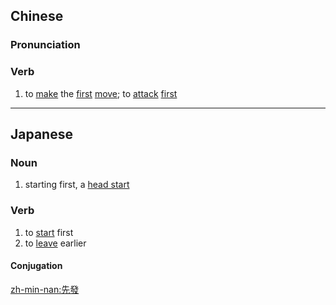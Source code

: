 {{also|先发}}
==Chinese==
{{zh-forms|s=先发}}

===Pronunciation===
{{zh-pron
|m=xiānfā
|mn=sian-hoat
|cat=v
}}

===Verb===
{{zh-verb}}

# {{lb|zh|literary}} to [[make]] the [[first]] [[move]]; to [[attack]] [[first]]

----

==Japanese==
{{ja-kanjitab|せん|はつ|k2=ぱつ|yomi=o}}

===Noun===
{{ja-noun|せんぱつ|shin=先発}}

# starting first, a [[head start]]

===Verb===
{{ja-verb-suru|せんぱつ|shin=先発}}

# to [[start]] first
# to [[leave]] earlier

====Conjugation====
{{ja-suru|せんぱつ}}

[[zh-min-nan:先發]]